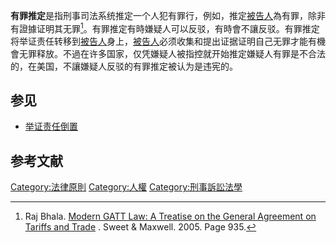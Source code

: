 '''有罪推定'''是指刑事司法系统推定一个人犯有罪行，例如，推定[[被告人|被告人]]為有罪，除非有證據证明其无罪<ref>Raj Bhala. [https://books.google.co.uk/books?id=VfW4AAAAIAAJ Modern GATT Law: A Treatise on the General Agreement on Tariffs and Trade] {{Wayback|url=https://books.google.co.uk/books?id=VfW4AAAAIAAJ |date=20211107184823 }}. Sweet & Maxwell. 2005. Page 935.</ref>。有罪推定有時嫌疑人可以反驳，有時會不讓反驳。有罪推定将举证责任转移到[[被告人|被告人]]身上，[[被告人|被告人]]必须收集和提出证据证明自己无罪才能有機會无罪释放。不過在许多国家，仅凭嫌疑人被指控就开始推定嫌疑人有罪是不合法的，在美国，不讓嫌疑人反驳的有罪推定被认为是违宪的。

==参见==
* [[举证责任倒置|举证责任倒置]]

==参考文献==
{{reflist}}

[[Category:法律原則|Category:法律原則]]
[[Category:人權|Category:人權]]
[[Category:刑事訴訟法學|Category:刑事訴訟法學]]